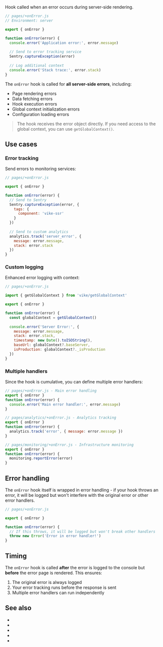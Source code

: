 
<ConfigSpec
  env="server"
  cumulative
  global
/>

Hook called when an error occurs during server-side rendering.

```js
// pages/+onError.js
// Environment: server

export { onError }

function onError(error) {
  console.error('Application error:', error.message)
  
  // Send to error tracking service
  Sentry.captureException(error)
  
  // Log additional context
  console.error('Stack trace:', error.stack)
}
```

The `onError` hook is called for **all server-side errors**, including:
- Page rendering errors
- Data fetching errors  
- Hook execution errors
- Global context initialization errors
- Configuration loading errors

> The hook receives the error object directly. If you need access to the global context, you can use <Link href="/getGlobalContext">`getGlobalContext()`</Link>.

## Use cases

### Error tracking

Send errors to monitoring services:

```js
// pages/+onError.js

export { onError }

function onError(error) {
  // Send to Sentry
  Sentry.captureException(error, {
    tags: {
      component: 'vike-ssr'
    }
  })
  
  // Send to custom analytics
  analytics.track('server_error', {
    message: error.message,
    stack: error.stack
  })
}
```

### Custom logging

Enhanced error logging with context:

```js
// pages/+onError.js

import { getGlobalContext } from 'vike/getGlobalContext'

export { onError }

function onError(error) {
  const globalContext = getGlobalContext()
  
  console.error('Server Error:', {
    message: error.message,
    stack: error.stack,
    timestamp: new Date().toISOString(),
    baseUrl: globalContext?.baseServer,
    isProduction: globalContext?._isProduction
  })
}
```

### Multiple handlers

Since the hook is <Link href="/config#cumulative">cumulative</Link>, you can define multiple error handlers:

```js
// pages/+onError.js - Main error handling
export { onError }
function onError(error) {
  console.error('Main error handler:', error.message)
}
```

```js
// pages/analytics/+onError.js - Analytics tracking  
export { onError }
function onError(error) {
  analytics.track('error', { message: error.message })
}
```

```js
// pages/monitoring/+onError.js - Infrastructure monitoring
export { onError }  
function onError(error) {
  monitoring.reportError(error)
}
```

## Error handling

The `onError` hook itself is wrapped in error handling - if your hook throws an error, it will be logged but won't interfere with the original error or other error handlers.

```js
// pages/+onError.js

export { onError }

function onError(error) {
  // If this throws, it will be logged but won't break other handlers
  throw new Error('Error in error handler!')
}
```

## Timing

The `onError` hook is called **after** the error is logged to the console but **before** the error page is rendered. This ensures:

1. The original error is always logged
2. Your error tracking runs before the response is sent
3. Multiple error handlers can run independently

## See also

- <Link href="/error-page" />
- <Link href="/error-tracking" />
- <Link href="/getGlobalContext" />
- <Link href="/hooks" />
- <Link href="/config#cumulative" />
